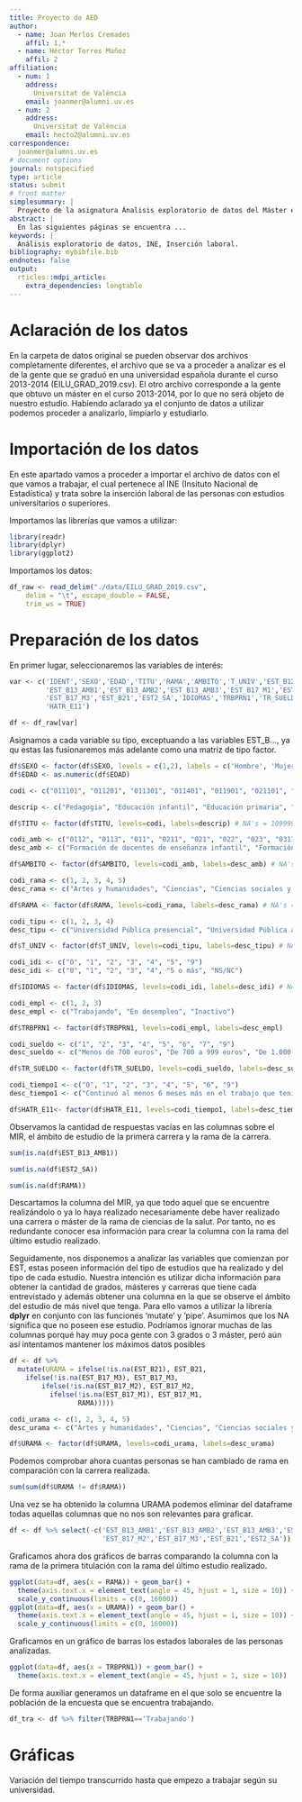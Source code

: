 ```yaml
---
title: Proyecto de AED
author:
  - name: Joan Merlos Cremades
    affil: 1,*
  - name: Héctor Torres Muñoz
    affil: 2
affiliation:
  - num: 1
    address:
      Universitat de València
    email: joanmer@alumni.uv.es
  - num: 2
    address:
      Universitat de València
    email: hecto2@alumni.uv.es
correspondence:
  joanmer@alumni.uv.es
# document options
journal: notspecified
type: article
status: submit
# front matter
simplesummary: |
  Proyecto de la asignatura Ánalisis exploratorio de datos del Máster en Ciencia de datos de la Universitat de València.
abstract: |
  En las siguientes páginas se encuentra ...
keywords: |
  Análisis exploratorio de datos, INE, Inserción laboral.
bibliography: mybibfile.bib
endnotes: false
output: 
  rticles::mdpi_article:
    extra_dependencies: longtable
---
```


# Aclaración de los datos

En la carpeta de datos original se pueden observar dos archivos completamente diferentes, el archivo que se va a proceder a analizar es el de la gente que se graduó en una universidad española durante el curso 2013-2014 (EILU_GRAD_2019.csv). El otro archivo corresponde a la gente que obtuvo un máster en el curso 2013-2014, por lo que no será objeto de nuestro estudio. Habiendo aclarado ya el conjunto de datos a utilizar podemos proceder a analizarlo, limpiarlo y estudiarlo.

# Importación de los datos

En este apartado vamos a proceder a importar el archivo de datos con el que vamos a trabajar, el cual pertenece al INE (Insituto Nacional de Estadística) y trata sobre la inserción laboral de las personas con estudios universitarios o superiores.


Importamos las librerías que vamos a utilizar:
```r
library(readr)
library(dplyr)
library(ggplot2)
```


Importamos los datos:
```r
df_raw <- read_delim("./data/EILU_GRAD_2019.csv", 
    delim = "\t", escape_double = FALSE, 
    trim_ws = TRUE)
```
# Preparación de los datos

En primer lugar, seleccionaremos las variables de interés:
```r
var <- c('IDENT','SEXO','EDAD','TITU','RAMA','AMBITO','T_UNIV','EST_B12','EST_B16',
         'EST_B13_AMB1','EST_B13_AMB2','EST_B13_AMB3','EST_B17_M1','EST_B17_M2',
         'EST_B17_M3','EST_B21','EST2_SA','IDIOMAS','TRBPRN1','TR_SUELDO',
         'HATR_E11')

df <- df_raw[var]
```

Asignamos a cada variable su tipo, exceptuando a las variables EST_B..., ya qu estas las fusionaremos más adelante como una matriz de tipo factor.
```r
df$SEXO <- factor(df$SEXO, levels = c(1,2), labels = c('Hombre', 'Mujer'))
df$EDAD <- as.numeric(df$EDAD)

codi <- c("011101", "011201", "011301", "011401", "011901", "021101", "021201", "021301", "021302", "021401", "021502", "022201", "022202", "022301", "022901", "023101", "023102", "023103", "023104", "023201", "023202", "023901", "031101", "031201", "031202", "031301", "031401", "031402", "031404", "031406", "032101", "032102", "032201", "041201", "041202", "041301", "041302", "041303", "041401", "041402", "041403", "041601", "042101", "051101", "051201", "051202", "051901", "052101", "053101", "053201", "053202", "053203", "053301", "054101", "054201", "061301", "061901", "071101", "071301", "071302", "071401", "071402", "071403", "071404", "071405", "071501", "071502", "071503", "071601", "071603", "071901", "072101", "072102", "072201", "072401", "073101", "073102", "073201", "073202", "081102", "081103", "081201", "082101", "084101", "091101", "091201", "091301", "091401", "091402", "091501", "091502", "091503", "091504", "091505", "091601", "092301", "101401", "101501", "104101", "104103", "109999")

descrip <- c("Pedagogía", "Educación infantil", "Educación primaria", "Otros maestros", "Educación social", "Audiovisual, imagen y multimedia", "Diseño", "Bellas artes", "Historia del arte", "Conservación y restauración", "Música y Artes escénicas", "Arqueología", "Historia", "Filosofía", "Humanidades", "Lengua inglesa", "Lenguas clásicas", "Otras lenguas extranjeras", "Traducción e interpretación", "Lenguas y dialectos españoles", "Literatura", "Lenguas modernas y aplicadas", "Economía", "Política y gestión pública", "Relaciones internacionales", "Psicología", "Antropología social y cultural y Estudios y gestión de la cultura", "Criminología", "Geografía", "Sociología e Igualdad de género", "Comunicación", "Periodismo", "Información y documentación", "Financiera y actuarial", "Finanzas y contabilidad", "Administración y empresa", "Ciencias del trabajo", "Gestión y administración pública", "Marketing", "Protocolo y eventos", "Publicidad y relaciones públicas", "Comercio", "Derecho", "Biología", "Bioquímica", "Biotecnología", "Biomedicina", "Ciencias ambientales", "Química", "Ciencias del mar", "Geografía y ordenación del territorio", "Geología", "Física", "Matemáticas", "Estadística", "Desarrollo de software y de aplicaciones e Ingeniería multimedia", "Informática", "Ingeniería química industrial e Ingeniería medioambiental", "Ingeniería de la energía", "Ingeniería eléctrica", "Ingeniería de computadores", "Ingeniería de sonido e imagen", "Ingeniería de telecomunicación", "Ingeniería electrónica industrial y automática", "Ingeniería en electrónica", "Ingeniería en diseño industrial y desarrollo del producto", "Ingeniería en tecnologías industriales", "Ingeniería mecánica", "Ingeniería aeronáutica", "Ingeniería naval y oceánica", "Ingeniería de organización industrial y Nanotecnología", "Ciencia y tecnología de los alimentos e Ingeniería alimentaria", "Enología", "Ingeniería de materiales e Ingeniería textil", "Ingeniería de minas y energía", "Arquitectura y Urbanismo y paisajismo", "Ingeniería geomática, topografía y cartografía", "Arquitectura técnica", "Ingeniería civil", "Ingeniería agraria y agroalimentaria", "Ingeniería agrícola, agropecuaria y medio rural", "Ingeniería horticultura y jardinería", "Ingeniería forestal y montes", "Veterinaria", "Odontología", "Medicina", "Enfermería", "Ingeniería biomédica y de la salud", "Óptica y optometría", "Fisioterapia", "Logopedia", "Nutrición humana y dietética", "Podología", "Terapia ocupacional", "Farmacia", "Trabajo social", "Actividad física y del deporte", "Turismo", "Náutica y transporte marítimo", "Servicio de transporte terrestre y Servicio de transporte aéreo", "Servicios (otros estudios)")

df$TITU <- factor(df$TITU, levels=codi, labels=descrip) # NA's = 109999

codi_amb <- c("0112", "0113", "011", "0211", "021", "022", "023", "0311", "0313", "031", "032", "0413", "041", "042", "051", "052", "053", "054", "061", "071", "072", "073", "081", "082", "084", "0912", "0913", "091", "092", "1014", "1015", "109", "9999")
desc_amb <- c("Formación de docentes de enseñanza infantil", "Formación de docentes de enseñanza primaria", "Educación (Otros estudios)", "Técnicas audiovisuales y medios de comunicación", "Artes (Otros estudios)", "Humanidades", "Lenguas", "Economía", "Psicología", "Ciencias sociales y del comportamiento (Otros estudios)", "Periodismo y documentación", "Dirección y administración", "Negocios y administración (Otros estudios)", "Derecho", "Ciencias de la vida", "Medio ambiente", "Ciencias químicas, físicas y geológicas", "Matemáticas y estadística", "Informática", "Ingeniería y profesiones afines", "Industria manufacturera y producción", "Arquitectura y construcción", "Agricultura y ganadería", "Silvicultura", "Veterinaria", "Medicina", "Enfermería", "Salud (Otros estudios)", "Servicios sociales", "Actividades físicas y deportivas", "Viajes, turismo y ocio", "Servicios (Otros estudios)", "NS/NC")

df$AMBITO <- factor(df$AMBITO, levels=codi_amb, labels=desc_amb) # NA's = 9999

codi_rama <- c(1, 2, 3, 4, 5)
desc_rama <- c("Artes y humanidades", "Ciencias", "Ciencias sociales y jurídicas", "Ingeniería y arquitectura", "Ciencias de la salud")

df$RAMA <- factor(df$RAMA, levels=codi_rama, labels=desc_rama) # NA's = 9999

codi_tipu <- c(1, 2, 3, 4)
desc_tipu <- c("Universidad Pública presencial", "Universidad Pública a distancia", "Universidad Privada presencial", "Universidad Privada a distancia")

df$T_UNIV <- factor(df$T_UNIV, levels=codi_tipu, labels=desc_tipu) # NA's = 9

codi_idi <- c("0", "1", "2", "3", "4", "5", "9")
desc_idi <- c("0", "1", "2", "3", "4", "5 o más", "NS/NC")

df$IDIOMAS <- factor(df$IDIOMAS, levels=codi_idi, labels=desc_idi) # NA's = 9

codi_empl <- c(1, 2, 3)
desc_empl <- c("Trabajando", "En desempleo", "Inactivo")

df$TRBPRN1 <- factor(df$TRBPRN1, levels=codi_empl, labels=desc_empl)

codi_sueldo <- c("1", "2", "3", "4", "5", "6", "7", "9")
desc_sueldo <- c("Menos de 700 euros", "De 700 a 999 euros", "De 1.000 a 1.499 euros", "De 1.500 a 1.999 euros", "De 2.000 a 2.499 euros", "De 2.500 a 2.999 euros", "De 3.000 euros en adelante", "NS/NC")

df$TR_SUELDO <- factor(df$TR_SUELDO, levels=codi_sueldo, labels=desc_sueldo)

codi_tiempo1 <- c("0", "1", "2", "3", "4", "5", "6", "9")
desc_tiempo1 <- c("Continuó al menos 6 meses más en el trabajo que tenía", "Menos de tres meses", "De 3 a 6 meses", "De 6 meses a 1 año", "De 1 año a año y medio", "De 1 año y medio a 2 años", "2 ó más años", "NS/NC")

df$HATR_E11<- factor(df$HATR_E11, levels=codi_tiempo1, labels=desc_tiempo1)
```

Observamos la cantidad de respuestas vacías en las columnas sobre el MIR, el ámbito de estudio de la primera carrera y la rama de la carrera.
```r
sum(is.na(df$EST_B13_AMB1))

sum(is.na(df$EST2_SA))

sum(is.na(df$RAMA))
```
Descartamos la columna del MIR, ya que todo aquel que se encuentre realizándolo o ya lo haya realizado necesariamente debe haver realizado una carrera o máster de la rama de ciencias de la salut. Por tanto, no es redundante conocer esa información para crear la columna con la rama del último estudio realizado.

Seguidamente, nos disponemos a analizar las variables que comienzan por EST, estas poseen información del tipo de estudios que ha realizado y del tipo de cada estudio. Nuestra intención es utilizar dicha información para obtener la cantidad de grados, másteres y carreras que tiene cada entrevistado y además obtener una columna en la que se observe el ámbito del estudio de más nivel que tenga. Para ello vamos a utilizar la librería __dplyr__ en conjunto con las funciones 'mutate' y 'pipe'. Asumimos que los NA significa que no poseen ese estudio. Podríamos ignorar muchas de las columnas porqué hay muy poca gente con 3 grados o 3 máster, peró aún así intentamos mantener los máximos datos posibles
```r
df <- df %>% 
  mutate(URAMA = ifelse(!is.na(EST_B21), EST_B21, 
    ifelse(!is.na(EST_B17_M3), EST_B17_M3,
        ifelse(!is.na(EST_B17_M2), EST_B17_M2,
          ifelse(!is.na(EST_B17_M1), EST_B17_M1,
                 RAMA)))))

codi_urama <- c(1, 2, 3, 4, 5)
desc_urama <- c("Artes y humanidades", "Ciencias", "Ciencias sociales y jurídicas", "Ingeniería y arquitectura", "Ciencias de la salud")

df$URAMA <- factor(df$URAMA, levels=codi_urama, labels=desc_urama)
```
Podemos comprobar ahora cuantas personas se han cambiado de rama en comparación con la carrera realizada.
```r
sum(sum(df$URAMA != df$RAMA))
```
Una vez se ha obtenido la columna URAMA podemos eliminar del dataframe todas aquellas columnas que no nos son relevantes para graficar.
```r
df <- df %>% select(-c('EST_B13_AMB1','EST_B13_AMB2','EST_B13_AMB3','EST_B17_M1',
                       'EST_B17_M2','EST_B17_M3','EST_B21','EST2_SA'))
```


Graficamos ahora dos gráficos de barras comparando la columna con la rama de la primera titulación con la rama del último estudio realizado.
```r
ggplot(data=df, aes(x = RAMA)) + geom_bar() +
  theme(axis.text.x = element_text(angle = 45, hjust = 1, size = 10)) + 
  scale_y_continuous(limits = c(0, 16000))
ggplot(data=df, aes(x = URAMA)) + geom_bar() +
  theme(axis.text.x = element_text(angle = 45, hjust = 1, size = 10)) +
  scale_y_continuous(limits = c(0, 16000))
```
Graficamos en un gráfico de barras los estados laborales de las personas analizadas.
```r
ggplot(data=df, aes(x = TRBPRN1)) + geom_bar() +
  theme(axis.text.x = element_text(angle = 45, hjust = 1, size = 10))
```
De forma auxiliar generamos un dataframe en el que solo se encuentre la población de la encuesta que se encuentra trabajando.
```r
df_tra <- df %>% filter(TRBPRN1=='Trabajando')
```

# Gráficas

Variación del tiempo transcurrido hasta que empezo a trabajar según su universidad.



